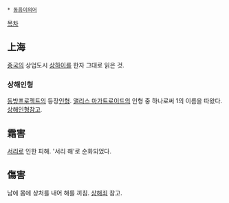  * [[동음이의어]]

[[목차]]

== 上海 ==
[[중국]]의 상업도시 [[상하이]]를 한자 그대로 읽은 것.

=== 상해인형 ===
[[동방프로젝트]]의 등장[[인형]]. [[앨리스 마가트로이드]]의 인형 중 하나로써 1의 이름을 따왔다. [[상해인형]]참고.

== 霜害 ==
[[서리]]로 인한 피해. '서리 해'로 순화되었다. 

== 傷害 ==
남에 몸에 상처를 내어 해를 끼침. [[상해죄]] 참고.
